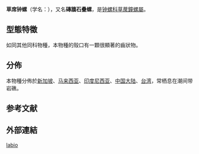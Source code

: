 {{Speciesbox
| genus = Monodonta
| species = labio
| authority =(Linnaeus, 1758)
}}

'''草席钟螺'''{{r|shell_102}}（学名：''{{lang|la |Monodonta labio}}''），又名'''磚牆石疊螺'''{{r |shelldoc_000102}}，是[[钟螺科|钟螺科]][[草蓆鐘螺屬|草蓆鐘螺屬]]{{r|shell_102}}。

==型態特徵==
如同其他同科物種，本物種的殼口有一顆很顯著的齒狀物{{r|WoRMS_216318}}。

==分佈==
本物種分佈於[[新加坡|新加坡]]、[[马来西亚|马来西亚]]、[[印度尼西亚|印度尼西亚]]、[[中国大陆|中国大陆]]、[[台湾|台湾]]{{r|shell_102}}，常栖息在潮间带岩礁{{r|shell_102}}。

==参考文献==
{{reflist|refs=
<ref name="shell_102">{{cite web|url=http://shell.sinica.edu.tw/chinese/shellbase_detail.php?science_no=102|title=国际贝库：草席钟螺|publisher=台湾贝类资料库|accessdate=2009-08-11|archive-date=2016-03-04|archive-url=https://web.archive.org/web/20160304201129/http://shell.sinica.edu.tw/chinese/shellbase_detail.php?science_no=102|dead-url=no}}</ref>
<ref name="shelldoc_000102">{{shelldoc_000102}}</ref>
<ref name="WoRMS_216318">{{WoRMS |id=216318
| title=''Monodonta labio'' (Linnaeus, 1758) 
| access-date=2018-04-06 }}
</ref>
}}

==外部連結==
{{Taxonbar}}

[[Category:草席钟螺属|labio]]


{{Mollusc-stub}}